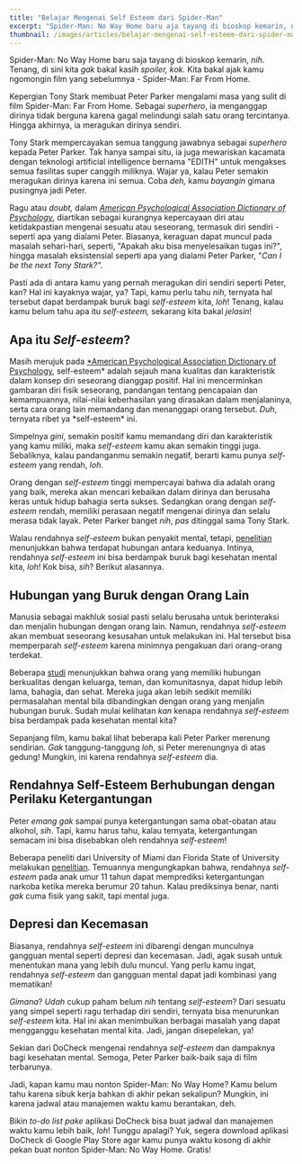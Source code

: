 ```yaml
---
title: "Belajar Mengenai Self Esteem dari Spider-Man"
excerpt: "Spider-Man: No Way Home baru aja tayang di bioskop kemarin, nih. Tenang, di sini kita gak bakal kasih spoiler, kok. Kita bakal ajak kamu ngomongin film yang sebelumnya – Spider-Man: Far From Home. Lalu apa hubungannya dengan self-esteem?"
thumbnail: /images/articles/belajar-mengenai-self-esteem-dari-spider-man/thumbnail.png
---
```


Spider-Man: No Way Home baru saja tayang di bioskop kemarin, _nih_. Tenang, di sini kita _gak_ bakal kasih _spoiler, kok._ Kita bakal ajak kamu ngomongin film yang sebelumnya - Spider-Man: Far From Home.

Kepergian Tony Stark membuat Peter Parker mengalami masa yang sulit di film Spider-Man: Far From Home. Sebagai _superhero_, ia menganggap dirinya tidak berguna karena gagal melindungi salah satu orang tercintanya. Hingga akhirnya, ia meragukan dirinya sendiri.

Tony Stark mempercayakan semua tanggung jawabnya sebagai _superhero_ kepada Peter Parker. Tak hanya sampai situ, ia juga mewariskan kacamata dengan teknologi artificial intelligence bernama "EDITH" untuk mengakses semua fasilitas super canggih miliknya. Wajar ya, kalau Peter semakin meragukan dirinya karena ini semua. Coba _deh,_ kamu _bayangin_ gimana pusingnya jadi Peter.

Ragu atau _doubt,_ dalam [_American Psychological Association Dictionary of Psychology_](https://dictionary.apa.org/doubt), diartikan sebagai kurangnya kepercayaan diri atau ketidakpastian mengenai sesuatu atau seseorang, termasuk diri sendiri - seperti apa yang dialami Peter. Biasanya, keraguan dapat muncul pada masalah sehari-hari, seperti, "Apakah aku bisa menyelesaikan tugas ini?", hingga masalah eksistensial seperti apa yang dialami Peter Parker, "_Can I be the next Tony Stark?"._

Pasti ada di antara kamu yang pernah meragukan diri sendiri seperti Peter, kan? Hal ini kayaknya wajar, ya? Tapi, kamu perlu tahu _nih_, ternyata hal tersebut dapat berdampak buruk bagi _self-esteem_ kita, _loh_! Tenang, kalau kamu belum tahu apa itu _self-esteem,_ sekarang kita bakal _jelasin_!

## Apa itu _Self-esteem_?

Masih merujuk pada [\*American Psychological Association Dictionary of Psychology](https://dictionary.apa.org/self-esteem), self-esteem* adalah sejauh mana kualitas dan karakteristik dalam konsep diri seseorang dianggap positif. Hal ini mencerminkan gambaran diri fisik seseorang, pandangan tentang pencapaian dan kemampuannya, nilai-nilai keberhasilan yang dirasakan dalam menjalaninya, serta cara orang lain memandang dan menanggapi orang tersebut. *Duh*, ternyata ribet ya *self-esteem\* ini.

Simpelnya _gini_, semakin positif kamu memandang diri dan karakteristik yang kamu miliki, maka _self-esteem_ kamu akan semakin tinggi juga. Sebaliknya, kalau pandanganmu semakin negatif, berarti kamu punya _self-esteem_ yang rendah, _loh_.

Orang dengan _self-esteem_ tinggi mempercayai bahwa dia adalah orang yang baik, mereka akan mencari kebaikan dalam dirinya dan berusaha keras untuk hidup bahagia serta sukses. Sedangkan orang dengan _self-esteem_ rendah, memiliki perasaan negatif mengenai dirinya dan selalu merasa tidak layak. Peter Parker banget _nih_, _pas_ ditinggal sama Tony Stark.

Walau rendahnya _self-esteem_ bukan penyakit mental, tetapi, [penelitian](https://www.ncbi.nlm.nih.gov/pmc/articles/PMC5747942/) menunjukkan bahwa terdapat hubungan antara keduanya. Intinya, rendahnya _self-esteem_ ini bisa berdampak buruk bagi kesehatan mental kita, _loh_! Kok bisa, _sih_? Berikut alasannya.

## Hubungan yang Buruk dengan Orang Lain

Manusia sebagai makhluk sosial pasti selalu berusaha untuk berinteraksi dan menjalin hubungan dengan orang lain. Namun, rendahnya _self-esteem_ akan membuat seseorang kesusahan untuk melakukan ini. Hal tersebut bisa memperparah _self-esteem_ karena minimnya pengakuan dari orang-orang terdekat.

Beberapa [studi](https://www.mentalhealth.org.uk/explore-mental-health/statistics/relationships-community-statistics) menunjukkan bahwa orang yang memiliki hubungan berkualitas dengan keluarga, teman, dan komunitasnya, dapat hidup lebih lama, bahagia, dan sehat. Mereka juga akan lebih sedikit memiliki permasalahan mental bila dibandingkan dengan orang yang menjalin hubungan buruk. Sudah mulai kelihatan _kan_ kenapa rendahnya _self-esteem_ bisa berdampak pada kesehatan mental kita?

Sepanjang film, kamu bakal lihat beberapa kali Peter Parker merenung sendirian. _Gak_ tanggung-tanggung _loh_, si Peter merenungnya di atas gedung! Mungkin, ini karena rendahnya _self-esteem_ dia.

## Rendahnya Self-Esteem Berhubungan dengan Perilaku Ketergantungan

Peter _emang gak_ sampai punya ketergantungan sama obat-obatan atau alkohol, _sih_. Tapi, kamu harus tahu, kalau ternyata, ketergantungan semacam ini bisa disebabkan oleh rendahnya _self-esteem_!

Beberapa peneliti dari University of Miami dan Florida State of University melakukan [penelitian](https://www.ncbi.nlm.nih.gov/pmc/articles/PMC5747942/). Temuannya mengungkapkan bahwa, rendahnya _self-esteem_ pada anak umur 11 tahun dapat memprediksi ketergantungan narkoba ketika mereka berumur 20 tahun. Kalau prediksinya benar, nanti _gak_ cuma fisik yang sakit, tapi mental juga.

## Depresi dan Kecemasan

Biasanya, rendahnya _self-esteem_ ini dibarengi dengan munculnya gangguan mental seperti depresi dan kecemasan. Jadi, agak susah untuk menentukan mana yang lebih dulu muncul. Yang perlu kamu ingat, rendahnya _self-esteem_ dan gangguan mental dapat jadi kombinasi yang mematikan!

_Gimana_? _Udah_ cukup paham belum _nih_ tentang _self-esteem_? Dari sesuatu yang simpel seperti ragu terhadap diri sendiri, ternyata bisa menurunkan _self-esteem_ kita. Hal ini akan menimbulkan berbagai masalah yang dapat mengganggu kesehatan mental kita. Jadi, jangan disepelekan, ya!

Sekian dari DoCheck mengenai rendahnya _self-esteem_ dan dampaknya bagi kesehatan mental. Semoga, Peter Parker baik-baik saja di film terbarunya.

Jadi, kapan kamu mau nonton Spider-Man: No Way Home? Kamu belum tahu karena sibuk kerja bahkan di akhir pekan sekalipun? Mungkin, ini karena jadwal atau manajemen waktu kamu berantakan, deh.

Bikin _to-do list pake_ aplikasi DoCheck bisa buat jadwal dan manajemen waktu kamu lebih baik, _loh_! Tunggu apalagi? Yuk, segera download aplikasi DoCheck di Google Play Store agar kamu punya waktu kosong di akhir pekan buat nonton Spider-Man: No Way Home. Gratis!
